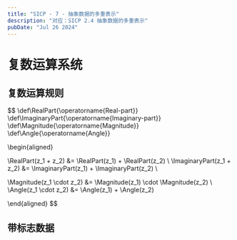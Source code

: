 ```yaml
---
title: "SICP - 7 - 抽象数据的多重表示"
description: "对应：SICP 2.4 抽象数据的多重表示"
pubDate: "Jul 26 2024"
---
```

# 复数运算系统

## 复数运算规则

$$
\def\RealPart{\operatorname{Real-part}}
\def\ImaginaryPart{\operatorname{Imaginary-part}}
\def\Magnitude{\operatorname{Magnitude}}
\def\Angle{\operatorname{Angle}}

\begin{aligned}

\RealPart(z_1 + z_2) &= \RealPart(z_1) + \RealPart(z_2) \\
\ImaginaryPart(z_1 + z_2) &= \ImaginaryPart(z_1) + \ImaginaryPart(z_2) \\

\Magnitude(z_1 \cdot z_2) &= \Magnitude(z_1) \cdot \Magnitude(z_2) \\
\Angle(z_1 \cdot z_2) &= \Angle(z_1) + \Angle(z_2)

\end{aligned}
$$

## 带标志数据
